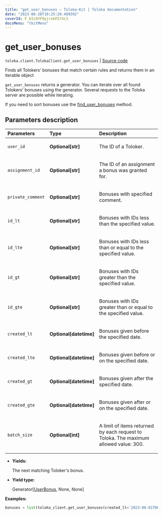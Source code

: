 ```yaml
---
title: "get_user_bonuses — Toloka-Kit | Toloka documentation"
date: "2023-08-28T10:25:20.489392"
coverId: F_bIcOYF9yjrxkPZrXc3
docsMenu: "tkitMenu"
---
```


# get_user_bonuses

`toloka.client.TolokaClient.get_user_bonuses` | [Source code](https://github.com/Toloka/toloka-kit/blob/v1.2.1/src/client/__init__.py#L3271)

Finds all Tolokers' bonuses that match certain rules and returns them in an iterable object

`get_user_bonuses` returns a generator. You can iterate over all found Tolokers' bonuses using the generator. Several requests to the Toloka server are possible while iterating.

If you need to sort bonuses use the [find_user_bonuses](/docs/toloka-kit/reference/toloka.client.TolokaClient.find_user_bonuses) method.

## Parameters description

| Parameters | Type | Description |
| :----------| :----| :-----------|
`user_id`|**Optional\[str\]**|<p>The ID of a Toloker.</p>
`assignment_id`|**Optional\[str\]**|<p>The ID of an assignment a bonus was granted for.</p>
`private_comment`|**Optional\[str\]**|<p>Bonuses with specified comment.</p>
`id_lt`|**Optional\[str\]**|<p>Bonuses with IDs less than the specified value.</p>
`id_lte`|**Optional\[str\]**|<p>Bonuses with IDs less than or equal to the specified value.</p>
`id_gt`|**Optional\[str\]**|<p>Bonuses with IDs greater than the specified value.</p>
`id_gte`|**Optional\[str\]**|<p>Bonuses with IDs greater than or equal to the specified value.</p>
`created_lt`|**Optional\[datetime\]**|<p>Bonuses given before the specified date.</p>
`created_lte`|**Optional\[datetime\]**|<p>Bonuses given before or on the specified date.</p>
`created_gt`|**Optional\[datetime\]**|<p>Bonuses given after the specified date.</p>
`created_gte`|**Optional\[datetime\]**|<p>Bonuses given after or on the specified date.</p>
`batch_size`|**Optional\[int\]**|<p>A limit of items returned by each request to Toloka. The maximum allowed value: 300.</p>

* **Yields:**

  The next matching Toloker's bonus.

* **Yield type:**

  Generator\[[UserBonus](/docs/toloka-kit/reference/toloka.client.user_bonus.UserBonus), None, None\]

**Examples:**

```python
bonuses = list(toloka_client.get_user_bonuses(created_lt='2023-06-01T00:00:00'))
```